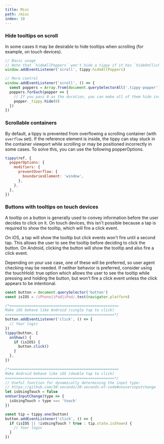 ```yaml
---
title: Misc
path: /misc
index: 10
---
```


### Hide tooltips on scroll

In some cases it may be desirable to hide tooltips when scrolling (for example,
on touch devices).

```js
// Basic usage
// Note that `hideAllPoppers` won't hide a tippy if it has `hideOnClick: false`
window.addEventListener('scroll', tippy.hideAllPoppers)

// More control
window.addEventListener('scroll', () => {
  const poppers = Array.from(document.querySelectorAll('.tippy-popper'))
  poppers.forEach(popper => {
    // If you pass 0 as the duration, you can make all of them hide instantly
    popper._tippy.hide(0)
  })
})
```

### Scrollable containers

By default, a tippy is prevented from overflowing a scrolling container (with
`overflow` set). If the reference element is inside, the tippy can stay stuck in
the container viewport while scrolling or may be positioned incorrectly in some
cases. To solve this, you can use the following popperOptions.

```js
tippy(ref, {
  popperOptions: {
    modifiers: {
      preventOverflow: {
        boundariesElement: 'window',
      },
    },
  },
})
```

### Buttons with tooltips on touch devices

A tooltip on a button is generally used to convey information before the user
decides to click on it. On touch devices, this isn't possible because a tap is
required to show the tooltip, which will fire a click event.

On iOS, a tap will show the tooltip but click events won't fire until a second
tap. This allows the user to see the tooltip before deciding to click the
button. On Android, clicking the button will show the tooltip and also fire a
click event.

Depending on your use case, one of these will be preferred, so user agent
checking may be needed. If neither behavior is preferred, consider using the
touchHold: true option which allows the user to see the tooltip while pressing
and holding the button, but won't fire a click event unless the click appears to
be intentional.

```js
const button = document.querySelector('button')
const isIOS = /iPhone|iPad|iPod/.test(navigator.platform)

/*==================================================
Make iOS behave like Android (single tap to click)
==================================================*/
button.addEventListener('click', () => {
  // Your logic
})
tippy(button, {
  onShow() {
    if (isIOS) {
      button.click()
    }
  },
})

/*==================================================
Make Android behave like iOS (double tap to click)
==================================================*/
// Useful function for dynamically determining the input type:
// https://github.com/30-seconds/30-seconds-of-code#onuserinputchange
let isUsingTouch = false
onUserInputChange(type => {
  isUsingTouch = type === 'touch'
})

const tip = tippy.one(button)
button.addEventListener('click', () => {
  if (isIOS || !isUsingTouch ? true : tip.state.isShown) {
    // Your logic
  }
})
```
